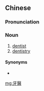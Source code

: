 {{also|牙医}}
==Chinese==
{{zh-forms|s=牙医}}

===Pronunciation===
{{zh-pron
|m=yáyī
|c=ngaa4 ji1
|cat=n
}}

===Noun===
{{zh-noun}}

# [[dentist]]
# [[dentistry]]

====Synonyms====
* {{zh-l|牙科醫生}}

[[mg:牙醫]]